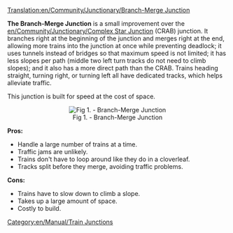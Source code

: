 [[Translation:en/Community/Junctionary/Branch-Merge Junction]]
{{en/Community/Junctionary/Navigation}}

'''The Branch-Merge Junction''' is a small improvement over the [[en/Community/Junctionary/Complex Star Junction]] (CRAB) junction. It branches right at the beginning of the junction and merges right at the end, allowing more trains into the junction at once while preventing deadlock; it uses tunnels instead of bridges so that maximum speed is not limited; it has less slopes per path (middle two left turn tracks do not need to climb slopes); and it also has a more direct path than the CRAB. Trains heading straight, turning right, or turning left all have dedicated tracks, which helps alleviate traffic.

This junction is built for speed at the cost of space.


<center>[[File:en/Community/Junctionary/Branch-Merge Junction.png|center|frame|Fig 1. - Branch-Merge Junction]]</center>


'''Pros:'''
*Handle a large number of trains at a time.
*Traffic jams are unlikely.
*Trains don't have to loop around like they do in a cloverleaf.
*Tracks split before they merge, avoiding traffic problems.


'''Cons:'''
*Trains have to slow down to climb a slope.
*Takes up a large amount of space.
*Costly to build.


[[Category:en/Manual/Train Junctions]]